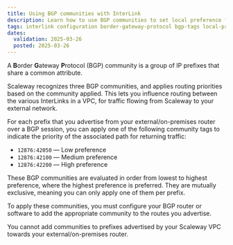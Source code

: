 ```yaml
---
title: Using BGP communities with InterLink
description: Learn how to use BGP communities to set local preference for incoming traffic via Scaleway InterLink.
tags: interlink configuration border-gateway-protocol bgp-tags local-preference local-pref
dates:
  validation: 2025-03-26
  posted: 2025-03-26
---
```


A **B**order **G**ateway **P**rotocol (BGP) community is a group of IP prefixes that share a common attribute.

Scaleway recognizes three BGP communities, and applies routing priorities based on the community applied. This lets you influence routing between the various InterLinks in a VPC, for traffic flowing from Scaleway to your external network.

For each prefix that you advertise from your external/on-premises router over a BGP session, you can apply one of the following community tags to indicate the priority of the associated path for returning traffic:

- `12876:42050` — Low preference
- `12876:42100` — Medium preference
- `12876:42200` — High preference

These BGP communities are evaluated in order from lowest to highest preference, where the highest preference is preferred. They are mutually exclusive, meaning you can only apply one of them per prefix.

To apply these communities, you must configure your BGP router or software to add the appropriate community to the routes you advertise.

You cannot add communities to prefixes advertised by your Scaleway VPC towards your external/on-premises router.